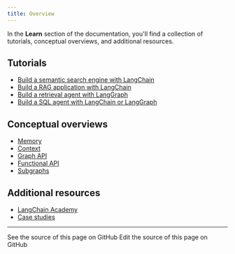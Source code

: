 ```yaml
---
title: Overview
---
```


In the **Learn** section of the documentation, you'll find a collection of tutorials, conceptual overviews, and additional resources.

## <Icon icon="code" size={20} /> Tutorials

- [Build a semantic search engine with LangChain](/oss/python/langchain/knowledge-base)
- [Build a RAG application with LangChain](/oss/python/langchain/rag)
- [Build a retrieval agent with LangGraph](/oss/python/langgraph/agentic-rag)
- [Build a SQL agent with LangChain or LangGraph](/oss/python/langchain/sql-agent)

## <Icon icon="book" size={20} /> Conceptual overviews

- [Memory](/oss/python/concepts/memory)
- [Context](/oss/python/concepts/context)
- [Graph API](/oss/python/langgraph/graph-api)
- [Functional API](/oss/python/langgraph/functional-api)
- [Subgraphs](/oss/python/concepts/subgraphs)

## <Icon icon="list" size={20} /> Additional resources

- [LangChain Academy](https://academy.langchain.com/)
- [Case studies](/oss/python/langgraph/case-studies)

---

<CardGroup cols={2}>
  <Card title="View Source" icon="eye" href="https://github.com/langchain-ai/docs/blob/main/src/oss/learn.mdx">
    See the source of this page on GitHub
  </Card>
  <Card title="Edit Source" icon="pen-to-square" href="https://github.com/langchain-ai/docs/edit/main/src/oss/learn.mdx">
    Edit the source of this page on GitHub
  </Card>
</CardGroup>
